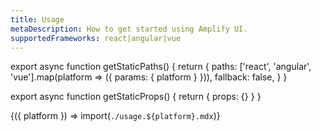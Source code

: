 ```yaml
---
title: Usage
metaDescription: How to get started using Amplify UI.
supportedFrameworks: react|angular|vue
---
```



export async function getStaticPaths() {
  return {
    paths: ['react', 'angular', 'vue'].map(platform => ({ params: { platform } })),
    fallback: false,
  }
}

export async function getStaticProps() {
  return { props: {} }
}

<Fragment>{({ platform }) => import(`./usage.${platform}.mdx`)}</Fragment>
